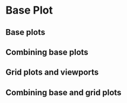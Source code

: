 # Base Plot {#plot}


## Base plots

## Combining base plots

## Grid plots and viewports

## Combining base and grid plots

